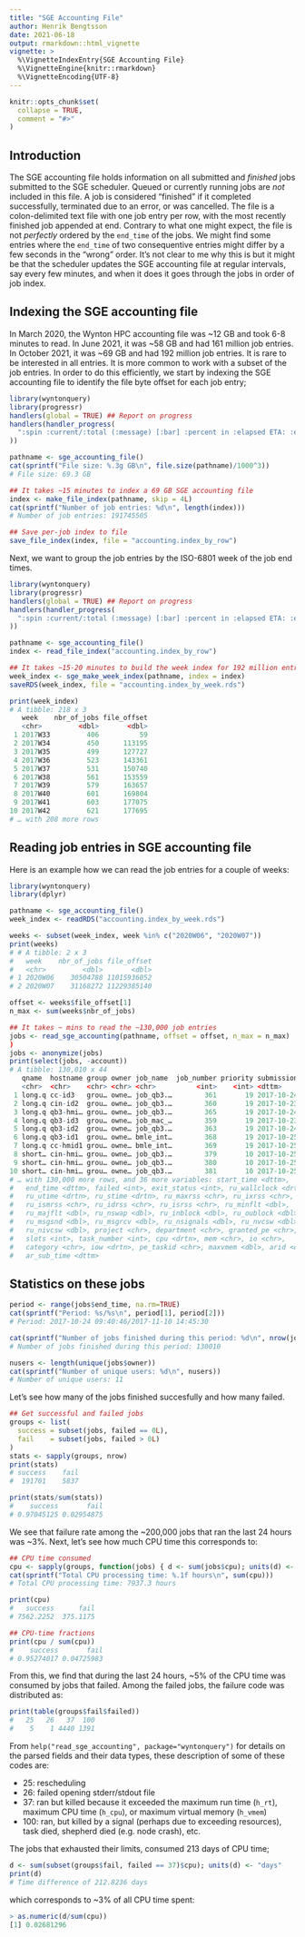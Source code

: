 ```yaml
---
title: "SGE Accounting File"
author: Henrik Bengtsson
date: 2021-06-18
output: rmarkdown::html_vignette
vignette: >
  %\VignetteIndexEntry{SGE Accounting File}
  %\VignetteEngine{knitr::rmarkdown}
  %\VignetteEncoding{UTF-8}
---
```


```r
knitr::opts_chunk$set(
  collapse = TRUE,
  comment = "#>"
)
```

## Introduction

The SGE accounting file holds information on all submitted and _finished_ jobs submitted to the SGE scheduler.  Queued or currently running jobs are _not_ included in this file.  A job is considered "finished" if it completed successfully, terminated due to an error, or was cancelled.  The file is a colon-delimited text file with one job entry per row, with the most recently finished job appended at end.  Contrary to what one might expect, the file is not _perfectly_ ordered by the `end_time` of the jobs.  We might find some entries where the `end_time` of two consequentive entries might differ by a few seconds in the "wrong" order.  It's not clear to me why this is but it might be that the scheduler updates the SGE accounting file at regular intervals, say every few minutes, and when it does it goes through the jobs in order of job index.


## Indexing the SGE accounting file

In March 2020, the Wynton HPC accounting file was ~12 GB and took 6-8 minutes to read.  In June 2021, it was ~58 GB and had 161 million job entries.  In October 2021, it was ~69 GB and had 192 million job entries. It is rare to be interested in all entries.  It is more common to work with a subset of the job entries.  In order to do this efficiently, we start by indexing the SGE accounting file to identify the file byte offset for each job entry;

```r
library(wyntonquery)
library(progressr)
handlers(global = TRUE) ## Report on progress
handlers(handler_progress(
  ":spin :current/:total (:message) [:bar] :percent in :elapsed ETA: :eta"
))

pathname <- sge_accounting_file()
cat(sprintf("File size: %.3g GB\n", file.size(pathname)/1000^3))
# File size: 69.3 GB

## It takes ~15 minutes to index a 69 GB SGE accounting file
index <- make_file_index(pathname, skip = 4L)
cat(sprintf("Number of job entries: %d\n", length(index)))
# Number of job entries: 191745505

## Save per-job index to file
save_file_index(index, file = "accounting.index_by_row")
```

Next, we want to group the job entries by the ISO-6801 week of the job end times.

```r
library(wyntonquery)
library(progressr)
handlers(global = TRUE) ## Report on progress
handlers(handler_progress(
  ":spin :current/:total (:message) [:bar] :percent in :elapsed ETA: :eta"
))

pathname <- sge_accounting_file()
index <- read_file_index("accounting.index_by_row")

## It takes ~15-20 minutes to build the week index for 192 million entries
week_index <- sge_make_week_index(pathname, index = index)
saveRDS(week_index, file = "accounting.index_by_week.rds")

print(week_index)
# A tibble: 218 x 3
   week    nbr_of_jobs file_offset
   <chr>         <dbl>       <dbl>
 1 2017W33         406          59
 2 2017W34         450      113195
 3 2017W35         499      127727
 4 2017W36         523      143361
 5 2017W37         531      150740
 6 2017W38         561      153559
 7 2017W39         579      163657
 8 2017W40         601      169804
 9 2017W41         603      177075
10 2017W42         621      177695
# … with 208 more rows
```



## Reading job entries in SGE accounting file

Here is an example how we can read the job entries for a couple of weeks:

```r
library(wyntonquery)
library(dplyr)

pathname <- sge_accounting_file()
week_index <- readRDS("accounting.index_by_week.rds")

weeks <- subset(week_index, week %in% c("2020W06", "2020W07"))
print(weeks)
# # A tibble: 2 x 3
#   week    nbr_of_jobs file_offset
#   <chr>         <dbl>       <dbl>
# 1 2020W06    30504788 11015936052
# 2 2020W07    31168272 11229385140

offset <- weeks$file_offset[1]
n_max <- sum(weeks$nbr_of_jobs)

## It takes ~ mins to read the ~130,000 job entries
jobs <- read_sge_accounting(pathname, offset = offset, n_max = n_max)
)
jobs <- anonymize(jobs)
print(select(jobs, -account))
# A tibble: 130,010 x 44
   qname  hostname group owner job_name  job_number priority submission_time    
   <chr>  <chr>    <chr> <chr> <chr>          <int>    <int> <dttm>             
 1 long.q cc-id3   grou… owne… job_qb3.…        361       19 2017-10-24 09:33:46
 2 long.q cin-id2  grou… owne… job_qb3.…        360       19 2017-10-23 16:09:59
 3 long.q qb3-hmi… grou… owne… job_qb3.…        365       19 2017-10-24 12:01:17
 4 long.q qb3-id3  grou… owne… job_mac_…        359       19 2017-10-23 09:52:44
 5 long.q qb3-id2  grou… owne… job_qb3.…        363       19 2017-10-24 09:41:57
 6 long.q qb3-id1  grou… owne… bmle_int…        368       19 2017-10-25 09:21:41
 7 long.q cc-hmid1 grou… owne… bmle_int…        369       19 2017-10-25 09:23:47
 8 short… cin-hmi… grou… owne… job_qb3.…        379       10 2017-10-25 10:41:51
 9 short… cin-hmi… grou… owne… job_qb3.…        380       10 2017-10-25 10:46:10
10 short… cin-hmi… grou… owne… job_qb3.…        381       10 2017-10-25 10:48:42
# … with 130,000 more rows, and 36 more variables: start_time <dttm>,
#   end_time <dttm>, failed <int>, exit_status <int>, ru_wallclock <drtn>,
#   ru_utime <drtn>, ru_stime <drtn>, ru_maxrss <chr>, ru_ixrss <chr>,
#   ru_ismrss <chr>, ru_idrss <chr>, ru_isrss <chr>, ru_minflt <dbl>,
#   ru_majflt <dbl>, ru_nswap <dbl>, ru_inblock <dbl>, ru_oublock <dbl>,
#   ru_msgsnd <dbl>, ru_msgrcv <dbl>, ru_nsignals <dbl>, ru_nvcsw <dbl>,
#   ru_nivcsw <dbl>, project <chr>, department <chr>, granted_pe <chr>,
#   slots <int>, task_number <int>, cpu <drtn>, mem <chr>, io <chr>,
#   category <chr>, iow <drtn>, pe_taskid <chr>, maxvmem <dbl>, arid <dbl>,
#   ar_sub_time <dttm>
```


## Statistics on these jobs


```r
period <- range(jobs$end_time, na.rm=TRUE)
cat(sprintf("Period: %s/%s\n", period[1], period[2]))
# Period: 2017-10-24 09:40:46/2017-11-10 14:45:30

cat(sprintf("Number of jobs finished during this period: %d\n", nrow(jobs)))
# Number of jobs finished during this period: 130010

nusers <- length(unique(jobs$owner))
cat(sprintf("Number of unique users: %d\n", nusers))
# Number of unique users: 11
```

Let's see how many of the jobs finished succesfully and how many failed.

```r
## Get successful and failed jobs
groups <- list(
  success = subset(jobs, failed == 0L),
  fail    = subset(jobs, failed > 0L)
)
stats <- sapply(groups, nrow)
print(stats)
# success    fail 
#  191701    5837 

print(stats/sum(stats))
#    success       fail 
# 0.97045125 0.02954875
```

We see that failure rate among the ~200,000 jobs that ran the last 24 hours was ~3%.  Next, let's see how much CPU time this corresponds to:

```r
## CPU time consumed
cpu <- sapply(groups, function(jobs) { d <- sum(jobs$cpu); units(d) <- "days"; d })
cat(sprintf("Total CPU processing time: %.1f hours\n", sum(cpu)))
# Total CPU processing time: 7937.3 hours

print(cpu)
#   success      fail 
# 7562.2252  375.1175

## CPU-time fractions
print(cpu / sum(cpu))
#    success       fail 
# 0.95274017 0.04725983
```

From this, we find that during the last 24 hours, ~5% of the CPU time was consumed by jobs that failed.  Among the failed jobs, the failure code was distributed as:

```r
print(table(groups$fail$failed))
#   25   26   37  100 
#    5    1 4440 1391
```

From `help("read_sge_accounting", package="wyntonquery")` for details on the parsed fields and their data types, these description of some of these codes are:

 *  25: rescheduling
 *  26: failed opening stderr/stdout file
 *  37: ran but killed because it exceeded the maximum run time (`h_rt`), maximum CPU time (`h_cpu`), or maximum virtual memory (`h_vmem`)
 * 100: ran, but killed by a signal (perhaps due to exceeding resources), task died, shepherd died (e.g. node crash), etc.


The jobs that exhausted their limits, consumed 213 days of CPU time;

```r
d <- sum(subset(groups$fail, failed == 37)$cpu); units(d) <- "days"
print(d)
# Time difference of 212.8236 days
```

which corresponds to ~3% of all CPU time spent:

```r
> as.numeric(d/sum(cpu))
[1] 0.02681296
```
